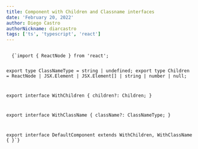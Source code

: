 ```yaml
---
title: Component with Children and Classname interfaces
date: 'February 20, 2022'
author: Diego Castro
authorNickname: diarcastro
tags: ['ts', 'typescript', 'react']
---
```


<Code code="typescript">
  {`import { ReactNode } from 'react';

export type ClassNameType = string | undefined;
export type Children = ReactNode | JSX.Element | JSX.Element[] | string | number | null;

export interface WithChildren {
  children?: Children;
}

export interface WithClassName {
  className?: ClassNameType;
}

export interface DefaultComponent extends WithChildren, WithClassName {
}`}
</Code>
